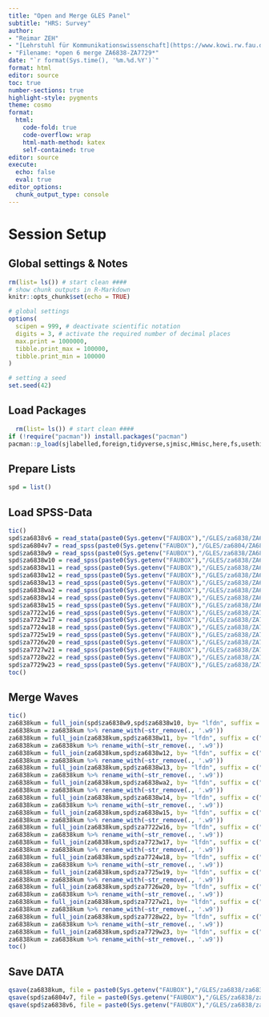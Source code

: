```yaml
---
title: "Open and Merge GLES Panel"
subtitle: "HRS: Survey"
author:
- "Reimar ZEH"
- "[Lehrstuhl für Kommunikationswissenschaft](https://www.kowi.rw.fau.de)"
- "Filename: *open 6 merge ZA6838-ZA7729*"
date: "`r format(Sys.time(), '%m.%d.%Y')`"
format: html
editor: source
toc: true
number-sections: true
highlight-style: pygments
theme: cosmo
format:
  html: 
    code-fold: true
    code-overflow: wrap
    html-math-method: katex
    self-contained: true
editor: source
execute: 
  echo: false
  eval: true
editor_options: 
  chunk_output_type: console
---
```


# Session Setup

## Global settings & Notes

```r
rm(list= ls()) # start clean ####
# show chunk outputs in R-Markdown
knitr::opts_chunk$set(echo = TRUE)

# global settings
options(
  scipen = 999, # deactivate scientific notation
  digits = 3, # activate the required number of decimal places
  max.print = 1000000,
  tibble.print_max = 100000,
  tibble.print_min = 100000
)

# setting a seed
set.seed(42)
```

## Load Packages

```r
  rm(list= ls()) # start clean ####
if (!require("pacman")) install.packages("pacman")
pacman::p_load(sjlabelled,foreign,tidyverse,sjmisc,Hmisc,here,fs,usethis,labelled,janitor,qs)
```

## Prepare Lists

```r
spd = list()
```

## Load SPSS-Data

```r
tic()
spd$za6838v6 = read_stata(paste0(Sys.getenv("FAUBOX"),"/GLES/za6838/ZA6838_allwaves_sA_v6-0-0.dta"),drop.labels = T)
spd$za6804v7 = read_spss(paste0(Sys.getenv("FAUBOX"),"/GLES/za6804/ZA6804_de_v7-0-0.sav"),drop.labels = T)
spd$za6838w9 = read_spss(paste0(Sys.getenv("FAUBOX"),"/GLES/za6838/ZA6838_w1to9_sA_v5-0-0.sav"),drop.labels = T)
spd$za6838w10 = read_spss(paste0(Sys.getenv("FAUBOX"),"/GLES/za6838/ZA6838_w10_sA_v5-0-0.sav"),drop.labels = T)
spd$za6838w11 = read_spss(paste0(Sys.getenv("FAUBOX"),"/GLES/za6838/ZA6838_w11_sA_v5-0-0.sav"),drop.labels = T)
spd$za6838w12 = read_spss(paste0(Sys.getenv("FAUBOX"),"/GLES/za6838/ZA6838_w12_sA_v5-0-0.sav"),drop.labels = T)
spd$za6838w13 = read_spss(paste0(Sys.getenv("FAUBOX"),"/GLES/za6838/ZA6838_w13_sA_v5-0-0.sav"),drop.labels = T)
spd$za6838wa2 = read_spss(paste0(Sys.getenv("FAUBOX"),"/GLES/za6838/ZA6838_wa2_sA_v5-0-0.sav"),drop.labels = T)
spd$za6838w14 = read_spss(paste0(Sys.getenv("FAUBOX"),"/GLES/za6838/ZA6838_w14_sA_v5-0-0.sav"),drop.labels = T)
spd$za6838w15 = read_spss(paste0(Sys.getenv("FAUBOX"),"/GLES/za6838/ZA6838_w15_sA_v5-0-0.sav"),drop.labels = T)
spd$za7722w16 = read_spss(paste0(Sys.getenv("FAUBOX"),"/GLES/za6838/ZA7722_v2-0-0.sav"),drop.labels = T)
spd$za7723w17 = read_spss(paste0(Sys.getenv("FAUBOX"),"/GLES/za6838/ZA7723_v2-0-0.sav"),drop.labels = T)
spd$za7724w18 = read_spss(paste0(Sys.getenv("FAUBOX"),"/GLES/za6838/ZA7724_v2-0-0.sav"),drop.labels = T)
spd$za7725w19 = read_spss(paste0(Sys.getenv("FAUBOX"),"/GLES/za6838/ZA7725_v1-0-0.sav"),drop.labels = T)
spd$za7726w20 = read_spss(paste0(Sys.getenv("FAUBOX"),"/GLES/za6838/ZA7726_v2-0-0.sav"),drop.labels = T)
spd$za7727w21 = read_spss(paste0(Sys.getenv("FAUBOX"),"/GLES/za6838/ZA7727_v1-0-0.sav"),drop.labels = T)
spd$za7728w22 = read_spss(paste0(Sys.getenv("FAUBOX"),"/GLES/za6838/ZA7728_v1-0-0.sav"),drop.labels = T)
spd$za7729w23 = read_spss(paste0(Sys.getenv("FAUBOX"),"/GLES/za6838/ZA7729_v1-0-0.sav"),drop.labels = T)
toc()
```

## Merge Waves

```r
tic()
za6838kum = full_join(spd$za6838w9,spd$za6838w10, by= "lfdn", suffix = c(".w9", ".w10"))
za6838kum = za6838kum %>% rename_with(~str_remove(., '.w9'))
za6838kum = full_join(za6838kum,spd$za6838w11, by= "lfdn", suffix = c(".w9", ".w11"))
za6838kum = za6838kum %>% rename_with(~str_remove(., '.w9'))
za6838kum = full_join(za6838kum,spd$za6838w12, by= "lfdn", suffix = c(".w9", ".w12"))
za6838kum = za6838kum %>% rename_with(~str_remove(., '.w9'))
za6838kum = full_join(za6838kum,spd$za6838w13, by= "lfdn", suffix = c(".w9", ".w13"))
za6838kum = za6838kum %>% rename_with(~str_remove(., '.w9'))
za6838kum = full_join(za6838kum,spd$za6838wa2, by= "lfdn", suffix = c(".w9", ".wa2"))
za6838kum = za6838kum %>% rename_with(~str_remove(., '.w9'))
za6838kum = full_join(za6838kum,spd$za6838w14, by= "lfdn", suffix = c(".w9", ".w14"))
za6838kum = za6838kum %>% rename_with(~str_remove(., '.w9'))
za6838kum = full_join(za6838kum,spd$za6838w15, by= "lfdn", suffix = c(".w9", ".w15"))
za6838kum = za6838kum %>% rename_with(~str_remove(., '.w9'))
za6838kum = full_join(za6838kum,spd$za7722w16, by= "lfdn", suffix = c(".w9", ".w16"))
za6838kum = za6838kum %>% rename_with(~str_remove(., '.w9'))
za6838kum = full_join(za6838kum,spd$za7723w17, by= "lfdn", suffix = c(".w9", ".w17"))
za6838kum = za6838kum %>% rename_with(~str_remove(., '.w9'))
za6838kum = full_join(za6838kum,spd$za7724w18, by= "lfdn", suffix = c(".w9", ".w18"))
za6838kum = za6838kum %>% rename_with(~str_remove(., '.w9'))
za6838kum = full_join(za6838kum,spd$za7725w19, by= "lfdn", suffix = c(".w9", ".w19"))
za6838kum = za6838kum %>% rename_with(~str_remove(., '.w9'))
za6838kum = full_join(za6838kum,spd$za7726w20, by= "lfdn", suffix = c(".w9", ".w20"))
za6838kum = za6838kum %>% rename_with(~str_remove(., '.w9'))
za6838kum = full_join(za6838kum,spd$za7727w21, by= "lfdn", suffix = c(".w9", ".w21"))
za6838kum = za6838kum %>% rename_with(~str_remove(., '.w9'))
za6838kum = full_join(za6838kum,spd$za7728w22, by= "lfdn", suffix = c(".w9", ".w22"))
za6838kum = za6838kum %>% rename_with(~str_remove(., '.w9'))
za6838kum = full_join(za6838kum,spd$za7729w23, by= "lfdn", suffix = c(".w9", ".w23"))
za6838kum = za6838kum %>% rename_with(~str_remove(., '.w9'))
toc()
```

## Save DATA

```r
qsave(za6838kum, file = paste0(Sys.getenv("FAUBOX"),"/GLES/za6838/za6838_7729.qs"))
qsave(spd$za6804v7, file = paste0(Sys.getenv("FAUBOX"),"/GLES/za6838/za6804_v7.qs"))
qsave(spd$za6838v6, file = paste0(Sys.getenv("FAUBOX"),"/GLES/za6838/za6838_v6.qs"))
```
